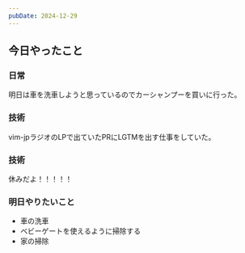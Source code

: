 ```yaml
---
pubDate: 2024-12-29
---
```



## 今日やったこと

### 日常

明日は車を洗車しようと思っているのでカーシャンプーを買いに行った。

### 技術

vim-jpラジオのLPで出ていたPRにLGTMを出す仕事をしていた。

### 技術

休みだよ！！！！！


### 明日やりたいこと

- 車の洗車
- ベビーゲートを使えるように掃除する
- 家の掃除
